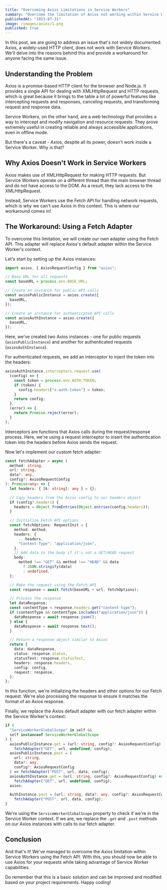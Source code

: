 ```yaml
---
title: "Overcoming Axios Limitations in Service Workers"
summary: "Overcome the limitation of Axios not working within Service Workers by using a custom Fetch adapter."
publishedAt: "2023-07-31"
image: /images/axios/1.png
published: true
---
```


In this post, we are going to address an issue that's not widely documented: Axios, a widely-used HTTP client, does not work with Service Workers. We'll delve into the reasons behind this and provide a workaround for anyone facing the same issue.

## Understanding the Problem

Axios is a promise-based HTTP client for the browser and Node.js. It provides a single API for dealing with XMLHttpRequest and HTTP requests, which is great because it brings to the table a lot of powerful features like intercepting requests and responses, canceling requests, and transforming request and response data.

Service Workers, on the other hand, are a web technology that provides a way to intercept and modify navigation and resource requests. They prove extremely useful in creating reliable and always accessible applications, even in offline mode.

But there's a caveat - Axios, despite all its power, doesn't work inside a Service Worker. Why is that?

## Why Axios Doesn't Work in Service Workers

Axios makes use of XMLHttpRequest for making HTTP requests. But Service Workers operate on a different thread than the main browser thread and do not have access to the DOM. As a result, they lack access to the XMLHttpRequest.

Instead, Service Workers use the Fetch API for handling network requests, which is why we can't use Axios in this context. This is where our workaround comes in!

## The Workaround: Using a Fetch Adapter

To overcome this limitation, we will create our own adapter using the Fetch API. This adapter will replace Axios's default adapter within the Service Worker's context.

Let's start by setting up the Axios instances:

```ts
import axios, { AxiosRequestConfig } from "axios";

// Base URL for all requests
const baseURL = process.env.BASE_URL;

// Create an instance for public API calls
const axiosPublicInstance = axios.create({
  baseURL,
});

// Create an instance for authenticated API calls
const axiosAuthInstance = axios.create({
  baseURL,
});
```

Here, we've created two Axios instances - one for public requests (`axiosPublicInstance`) and another for authenticated requests (`axiosAuthInstance`).

For authenticated requests, we add an interceptor to inject the token into the headers:

```ts
axiosAuthInstance.interceptors.request.use(
  (config) => {
    const token = process.env.AUTH_TOKEN;
    if (token) {
      config.headers["x-auth-token"] = token;
    }
    return config;
  },
  (error) => {
    return Promise.reject(error);
  }
);
```

Interceptors are functions that Axios calls during the request/response process. Here, we're using a request interceptor to insert the authentication token into the headers before Axios sends the request.

Now let's implement our custom fetch adapter:

```ts
const fetchAdapter = async (
  method: string,
  url: string,
  data?: any,
  config?: AxiosRequestConfig
): Promise<any> => {
  let headers: { [k: string]: any } = {};

  // Copy headers from the Axios config to our headers object
  if (config?.headers) {
    headers = Object.fromEntries(Object.entries(config.headers));
  }

  // Initialize Fetch API options
  const fetchOptions: RequestInit = {
    method: method,
    headers: {
      ...headers,
      "Content-Type": "application/json",
    },
    // Add data to the body if it's not a GET/HEAD request
    body:
      method !== "GET" && method !== "HEAD" && data
        ? JSON.stringify(data)
        : undefined,
  };

  // Make the request using the Fetch API
  const response = await fetch(baseURL + url, fetchOptions);

  // Process the response
  let dataResponse;
  const contentType = response.headers.get("content-type");
  if (contentType && contentType.includes("application/json")) {
    dataResponse = await response.json();
  } else {
    dataResponse = await response.text();
  }

  // Return a response object similar to Axios
  return {
    data: dataResponse,
    status: response.status,
    statusText: response.statusText,
    headers: response.headers,
    config: config,
    request: response,
  };
};
```

In this function, we're initializing the headers and other options for our Fetch request. We're also processing the response to ensure it matches the format of an Axios response.

Finally, we replace the Axios default adapter with our fetch adapter within the Service Worker's context:

```ts
if (
  "ServiceWorkerGlobalScope" in self &&
  self instanceof ServiceWorkerGlobalScope
) {
  axiosPublicInstance.get = (url: string, config?: AxiosRequestConfig) =>
    fetchAdapter("GET", url, undefined, config);
  axiosPublicInstance.post = (
    url: string,
    data?: any,
    config?: AxiosRequestConfig
  ) => fetchAdapter("POST", url, data, config);
  axiosAuthInstance.get = (url: string, config?: AxiosRequestConfig) =>
    fetchAdapter("GET", url, undefined, config);
  axios;

  AuthInstance.post = (url: string, data?: any, config?: AxiosRequestConfig) =>
    fetchAdapter("POST", url, data, config);
}
```

We're using the `ServiceWorkerGlobalScope` property to check if we're in the Service Worker context. If we are, we replace the `.get` and `.post` methods on our Axios instances with calls to our fetch adapter.

## Conclusion

And that's it! We've managed to overcome the Axios limitation within Service Workers using the Fetch API. With this, you should now be able to use Axios for your requests while taking advantage of Service Worker capabilities.

Do remember that this is a basic solution and can be improved and modified based on your project requirements. Happy coding!
